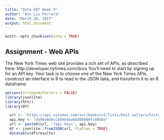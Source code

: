 ---
title: "Data 607 Week 9"
author: "Ann Liu-Ferrara"
date: "March 28, 2017"
output: html_document
---

```{r setup, include=FALSE}
knitr::opts_chunk$set(echo = TRUE)
```

## Assignment - Web APIs

The New York Times web site provides a rich set of APIs, as described here: http://developer.nytimes.com/docs
You'll need to start by signing up for an API key.
Your task is to choose one of the New York Times APIs, construct an interface in R to read in the JSON data, and transform it to an R dataframe.
```{r echo = TRUE}
options(stringsAsFactors = FALSE)
library(jsonlite)
library(httr)
library(DT)

  url <- "https://api.nytimes.com/svc/books/v3/lists/best-sellers/history.json"
  api.key <- "da96d464ccb8464aa68d08000fc49d8a"
  url <- paste0(url, '?api-key=', api.key)
  df <- jsonlite::fromJSON(url, flatten = TRUE)
  datatable(df$results)
  
```


